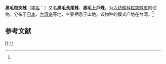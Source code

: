 {{Speciesbox
| taxon = Macrothele simplicata
| binomial_authority = (Saito, 1933)<ref name='id12787'>{{cite web| url =http://www.bioinfo.cn/db05/BjdwSpecies.php?action=view&id=12787| title =黑毛粒突蛛| work =《中国动物物种编目数据库》| publisher =中国科学院微生物研究所| author =中国科学院动物研究所| accessdate =2009-04-28| deadurl =yes| archiveurl =https://web.archive.org/web/20160305020553/http://www.bioinfo.cn/db05/BjdwSpecies.php?action=view&id=12787| archivedate =2016-03-05| df =}}</ref>
}}

'''黑毛粒突蛛'''（[[学名|学名]]：{{lang|la|''Macrothele simplicata''}}）又名'''黑毛長尾蛛'''、'''黑毛上戶蛛'''，为[[六纺蛛科|六纺蛛科]][[粒突蛛属|粒突蛛属]]的动物。分布于[[日本|日本]]、[[台湾岛|台湾岛]]等地，主要栖息于山地。该物种的模式产地在台湾。<ref name='id12787'/>

== 参考文献 ==
{{reflist}}

{{taxonbar}}
[[Category:_1933年描述的动物|H]]
[[Category:粒突蛛属|H]]
